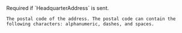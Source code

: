 
<ParamField body="PostalCode" type="string" >  
    <MaxLength255Characters />
    Required if `HeadquarterAddress` is sent.

    The postal code of the address. The postal code can contain the following characters: alphanumeric, dashes, and spaces.
</ParamField>